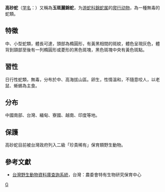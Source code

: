 {{noteTA
|1=zh-cn:爬行纲; zh-tw:爬蟲綱;
|2=zh-cn:游蛇科; zh-tw:黃頷蛇科;
}}
{{Subspeciesbox
| genus = Euprepiophis
| species = mandarinus
| subspecies= takasago
}}

'''高砂蛇'''（[[学名|学名]]：{{lang|la|''Euprepiophis mandarinus takasago''}}）又稱為'''玉斑麗錦蛇'''，为[[游蛇科|游蛇科]][[錦蛇属|錦蛇属]]的[[爬行动物|爬行动物]]，為一種無毒的蛇類。

== 特徵 ==
中、小型蛇類，體長可達{{convert|1.4|m|abbr=on}}，頭部為橢圓形，有黃黑相間的斑紋，體色呈現灰色，體背到頸部至後有一列橢圓形或菱形的黑色斑塊，黑色斑塊中央有黃色斑點。

== 習性 ==
日行性蛇類，無毒，分布於中、高海拔山區。卵生，性情溫和，不隨意咬人，以老鼠、蜥蜴為主食。

== 分布 ==
中國南部、台灣、緬甸、寮國、越南、印度等地。

== 保護 ==
高砂蛇目前被台灣政府列入二級「珍貴稀有」保育類野生動物。

== 參考文獻 ==
*[https://web.archive.org/web/20140314103713/http://www.tbn.org.tw/twd97/SpeciesDetail.asp?id=R20612 台灣野生動物資料庫查詢系統]，台灣：農委會特有生物研究保育中心
{{Taxonbar}}

[[Category:锦蛇属|G]]